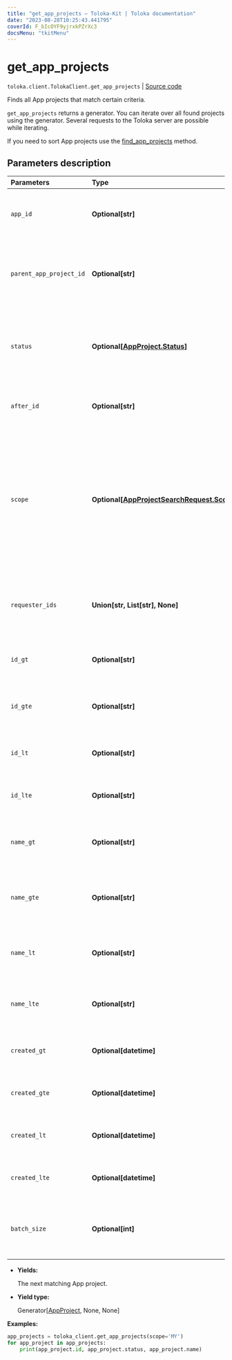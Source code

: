 ```yaml
---
title: "get_app_projects — Toloka-Kit | Toloka documentation"
date: "2023-08-28T10:25:43.441795"
coverId: F_bIcOYF9yjrxkPZrXc3
docsMenu: "tkitMenu"
---
```


# get_app_projects

`toloka.client.TolokaClient.get_app_projects` | [Source code](https://github.com/Toloka/toloka-kit/blob/v1.2.1/src/client/__init__.py#L3801)

Finds all App projects that match certain criteria.

`get_app_projects` returns a generator. You can iterate over all found projects using the generator. Several requests to the Toloka server are possible while iterating.

If you need to sort App projects use the [find_app_projects](/docs/toloka-kit/reference/toloka.client.TolokaClient.find_app_projects) method.

## Parameters description

| Parameters | Type | Description |
| :----------| :----| :-----------|
`app_id`|**Optional\[str\]**|<p>Projects created using the solution with the specified ID.</p>
`parent_app_project_id`|**Optional\[str\]**|<p>Projects cloned from the project with the specified ID. Projects can be cloned in the web version of Toloka.</p>
`status`|**Optional\[[AppProject.Status](/docs/toloka-kit/reference/toloka.client.app.AppProject.Status)\]**|<p>App project status. Refer to the [AppProject.Status](/docs/toloka-kit/reference/toloka.client.app.AppProject.Status) page for more information on the available `status` values.</p>
`after_id`|**Optional\[str\]**|<p>The ID of a project used for cursor pagination.</p>
`scope`|**Optional\[[AppProjectSearchRequest.Scope](/docs/toloka-kit/reference/toloka.client.search_requests.AppProjectSearchRequest.Scope)\]**|<p>Values:</p> <ul> <li>`'MY'` — Projects created by you.</li> <li>`'COMPANY'` — Projects created by requesters from your company.</li> <li>`'REQUESTER_LIST'` — Projects created by requesters in the `requester_ids` list.</li> </ul>
`requester_ids`|**Union\[str, List\[str\], None\]**|<p>A list with requester IDs separated by a comma. Use the list with parameter `scope = REQUESTER_LIST`.</p>
`id_gt`|**Optional\[str\]**|<p>Projects with IDs greater than the specified value.</p>
`id_gte`|**Optional\[str\]**|<p>Projects with IDs greater than or equal to the specified value.</p>
`id_lt`|**Optional\[str\]**|<p>Projects with IDs less than the specified value.</p>
`id_lte`|**Optional\[str\]**|<p>Projects with IDs less than or equal to the specified value.</p>
`name_gt`|**Optional\[str\]**|<p>Projects with a name lexicographically greater than the specified value.</p>
`name_gte`|**Optional\[str\]**|<p>Projects with a name lexicographically greater than or equal to the specified value.</p>
`name_lt`|**Optional\[str\]**|<p>Projects with a name lexicographically less than the specified value.</p>
`name_lte`|**Optional\[str\]**|<p>Projects with a name lexicographically less than or equal to the specified value.</p>
`created_gt`|**Optional\[datetime\]**|<p>Projects created after the specified date.</p>
`created_gte`|**Optional\[datetime\]**|<p>Projects created after or on the specified date.</p>
`created_lt`|**Optional\[datetime\]**|<p>Projects created before the specified date.</p>
`created_lte`|**Optional\[datetime\]**|<p>Projects created before or on the specified date.</p>
`batch_size`|**Optional\[int\]**|<p>A limit of items returned by each request to Toloka. The maximum allowed value: 5000.</p>

* **Yields:**

  The next matching App project.

* **Yield type:**

  Generator\[[AppProject](/docs/toloka-kit/reference/toloka.client.app.AppProject), None, None\]

**Examples:**

```python
app_projects = toloka_client.get_app_projects(scope='MY')
for app_project in app_projects:
    print(app_project.id, app_project.status, app_project.name)
```